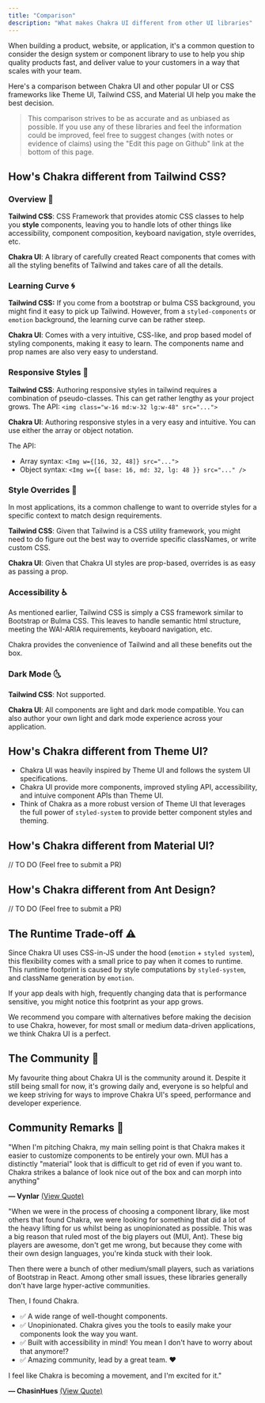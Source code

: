 ```yaml
---
title: "Comparison"
description: "What makes Chakra UI different from other UI libraries"
---
```


When building a product, website, or application, it's a common question to
consider the design system or component library to use to help you ship quality
products fast, and deliver value to your customers in a way that scales with
your team.

Here's a comparison between Chakra UI and other popular UI or CSS frameworks
like Theme UI, Tailwind CSS, and Material UI help you make the best decision.

> This comparison strives to be as accurate and as unbiased as possible. If you
> use any of these libraries and feel the information could be improved, feel
> free to suggest changes (with notes or evidence of claims) using the "Edit
> this page on Github" link at the bottom of this page.

## How's Chakra different from Tailwind CSS?

### Overview 🚩

**Tailwind CSS**: CSS Framework that provides atomic CSS classes to help you
**style** components, leaving you to handle lots of other things like
accessibility, component composition, keyboard navigation, style overrides, etc.

**Chakra UI**: A library of carefully created React components that comes with
all the styling benefits of Tailwind and takes care of all the details.

### Learning Curve 🌀

**Tailwind CSS:** If you come from a bootstrap or bulma CSS background, you
might find it easy to pick up Tailwind. However, from a `styled-components` or
`emotion` background, the learning curve can be rather steep.

**Chakra UI**: Comes with a very intuitive, CSS-like, and prop based model of
styling components, making it easy to learn. The components name and prop names
are also very easy to understand.

### Responsive Styles 📱

**Tailwind CSS**: Authoring responsive styles in tailwind requires a combination
of pseudo-classes. This can get rather lengthy as your project grows. The API:
`<img class="w-16 md:w-32 lg:w-48" src="...">`

**Chakra UI**: Authoring responsive styles in a very easy and intuitive. You can
use either the array or object notation.

The API:

- Array syntax: `<Img w={[16, 32, 48]} src="...">`
- Object syntax: `<Img w={{ base: 16, md: 32, lg: 48 }} src="..." />`

### Style Overrides 💫

In most applications, its a common challenge to want to override styles for a
specific context to match design requirements.

**Tailwind CSS**: Given that Tailwind is a CSS utility framework, you might need
to do figure out the best way to override specific classNames, or write custom
CSS.

**Chakra UI**: Given that Chakra UI styles are prop-based, overrides is as easy
as passing a prop.

### Accessibility ♿️

As mentioned earlier, Tailwind CSS is simply a CSS framework similar to
Bootstrap or Bulma CSS. This leaves to handle semantic html structure, meeting
the WAI-ARIA requirements, keyboard navigation, etc.

Chakra provides the convenience of Tailwind and all these benefits out the box.

### Dark Mode 🌜

**Tailwind CSS**: Not supported.

**Chakra UI**: All components are light and dark mode compatible. You can also
author your own light and dark mode experience across your application.

## How's Chakra different from Theme UI?

- Chakra UI was heavily inspired by Theme UI and follows the system UI
  specifications.
- Chakra UI provide more components, improved styling API, accessibility, and
  intuive component APIs than Theme UI.
- Think of Chakra as a more robust version of Theme UI that leverages the full
  power of `styled-system` to provide better component styles and theming.

## How's Chakra different from Material UI?

// TO DO (Feel free to submit a PR)

## How's Chakra different from Ant Design?

// TO DO (Feel free to submit a PR)

## The Runtime Trade-off ⚠️

Since Chakra UI uses CSS-in-JS under the hood (`emotion` + `styled system`),
this flexibility comes with a small price to pay when it comes to runtime. This
runtime footprint is caused by style computations by `styled-system`, and
className generation by `emotion`.

If your app deals with high, frequently changing data that is performance
sensitive, you might notice this footprint as your app grows.

We recommend you compare with alternatives before making the decision to use
Chakra, however, for most small or medium data-driven applications, we think
Chakra UI is a perfect.

## The Community 💖

My favourite thing about Chakra UI is the community around it. Despite it still
being small for now, it's growing daily and, everyone is so helpful and we keep
striving for ways to improve Chakra UI's speed, performance and developer
experience.

## Community Remarks 💬

"When I'm pitching Chakra, my main selling point is that Chakra makes it easier
to customize components to be entirely your own. MUI has a distinctly "material"
look that is difficult to get rid of even if you want to. Chakra strikes a
balance of look nice out of the box and can morph into anything"

**— Vynlar**
[(View Quote)](https://github.com/chakra-ui/chakra-ui/issues/1421#issuecomment-664423035)

"When we were in the process of choosing a component library, like most others
that found Chakra, we were looking for something that did a lot of the heavy
lifting for us whilst being as unopinionated as possible. This was a big reason
that ruled most of the big players out (MUI, Ant). These big players are
awesome, don't get me wrong, but because they come with their own design
languages, you're kinda stuck with their look.

Then there were a bunch of other medium/small players, such as variations of
Bootstrap in React. Among other small issues, these libraries generally don't
have large hyper-active communities.

Then, I found Chakra.

- ✅ A wide range of well-thought components.
- ✅ Unopinionated. Chakra gives you the tools to easily make your components
  look the way you want.
- ✅ Built with accessibility in mind! You mean I don't have to worry about that
  anymore!?
- ✅ Amazing community, lead by a great team. ❤️

I feel like Chakra is becoming a movement, and I'm excited for it."

**— ChasinHues**
[(View Quote)](https://github.com/chakra-ui/chakra-ui/issues/1421#issuecomment-692369895)

